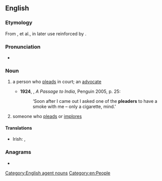 ==English==

===Etymology===
From {{der|en|xno|plaidur}}, {{m|fro|pledour}} et al., in later use reinforced by {{af|en|plead|-er}}.

===Pronunciation===
* {{a|UK}} {{IPA|/ˈpliːdə/|lang=en}}

===Noun===
{{en-noun}}

# {{lb|en|law}} a person who [[plead]]s in court; an [[advocate]] {{defdate|from 13th c.}}
#*'''1924''', {{w|EM Forster}}, ''A Passage to India'', Penguin 2005, p. 25:
#*:‘Soon after I came out I asked one of the '''pleaders''' to have a smoke with me – only a cigarette, mind.’
# {{lb|en|generally}} someone who [[plead]]s or [[implore]]s {{defdate|from 16th c.}}

====Translations====
{{trans-top|person who pleads in court}}
* Irish: {{t|ga|gearánaí|m}}, {{t|ga|agróir|m}}
{{trans-mid}}
{{trans-bottom}}

===Anagrams===
* {{anagrams|en|pearled|pedaler|predeal|replead}}

[[Category:English agent nouns]]
[[Category:en:People]]